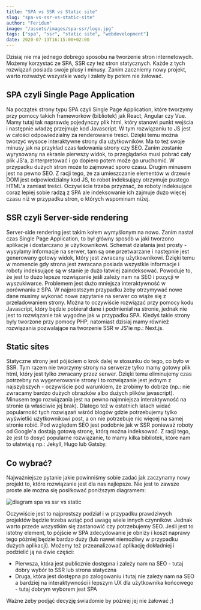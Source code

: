 ```yaml
---
title: "SPA vs SSR vs Static site"
slug: "spa-vs-ssr-vs-static-site"
author: "Feridum"
image: "/assets/images/spa-ssr/logo.jpg"
tags: ["spa", "ssr", "static site", "webdevelopment"]
date: 2020-07-13T16:15:00+02:00
---
```


Dzisiaj nie ma jednego dobrego sposobu na tworzenie stron internetowych. Możemy korzystać ze SPA, SSR czy też stron statycznych. Każde z tych rozwiązań posiada swoje plusy i minusy. Zanim zaczniemy nowy projekt, warto rozważyć wszystkie wady i zalety by potem nie żałować. 



## SPA czyli Single Page Application

Na początek strony typu SPA czyli Single Page Application, które tworzymy przy pomocy takich frameworków (bibliotek) jak React, Angular czy Vue. Mamy tutaj tak naprawdę pojedynczy plik html, który stanowi punkt wejścia i następnie władzę przejmuje kod Javascript. W tym rozwiązaniu to JS jest w całości odpowiedzialny za renderowanie treści. Dzięki temu można tworzyć wysoce interaktywne strony dla użytkowników. Ma to też swoje minusy jak na przykład czas ładowania strony czy SEO. Zanim zostanie wyrysowany na ekranie pierwszy widok, to przeglądarka musi pobrać cały plik JS'a, zinterpretować i go dopiero potem może go uruchomić. W przypadku dużych stron może to zajmować sporo czasu. Drugim minusem jest na pewno SEO. Z racji tego, że za umieszczanie elementów w drzewie DOM jest odpowiedzialny kod JS, to robot indeksujący otrzymuje pustego HTML'a zamiast treści. Oczywiście trzeba przyznać, że roboty indeksujące coraz lepiej sobie radzą z SPA ale indeksowanie ich zajmuje dużo więcej czasu niż w przypadku stron, o których wspominam niżej.

## SSR czyli Server-side rendering

Server-side rendering jest takim kołem wymyślonym na nowo. Zanim nastał czas Single Page Application, to był główny sposób w jaki tworzono aplikacje i dostarczano je użytkownikowi. Schemat działania jest prosty - wysyłamy informacje na serwer, tam są one przetwarzane i następnie jest generowany gotowy widok, który jest zwracany użytkownikowi. Dzięki temu w momencie gdy strona jest zwracana posiada wszystkie informacje i roboty indeksujące są w stanie je dużo łatwiej zaindeksować. Powoduje to, że jest to dużo lepsze rozwiązanie jeśli zależy nam na SEO i pozycji w wyszukiwarce. Problemem jest dużo mniejsza interaktywność w porównaniu z SPA. W najprostszym przypadku żeby otrzymywać nowe dane musimy wykonać nowe zapytanie na serwer co wiąże się z przeładowaniem strony. Można to oczywiście rozwiązać przy pomocy kodu Javascript, który będzie pobierał dane i podmieniał na stronie, jednak nie jest to rozwiązanie tak wygodne jak w przypadku SPA.  Kiedyś takie strony były tworzone przy pomocy PHP, natomiast dzisiaj mamy również rozwiązania pozwalające na tworzenie SSR w JS'ie np.: Next.js. 

## Static sites

Statyczne strony jest pójściem o krok dalej w stosunku do tego, co było w SSR. Tym razem nie tworzymy strony na serwerze tylko mamy gotowy plik html, który jest tylko zwracany przez serwer. Dzięki temu eliminujemy czas potrzebny na wygenerowanie strony i to rozwiązanie jest jednym z najszybszych - oczywiście pod warunkiem, że zrobimy to dobrze (np.: nie zwracamy bardzo dużych obrazków albo dużych plików javascript). Minusem tego rozwiązania jest na pewno najmniejsza interaktywność na stronie (a właściwie jej brak). Dlatego też w ostatnich latach widać popularność tych rozwiązań wśród blogów gdzie potrzebujemy tylko wyświetlić użytkownikowi post, a on nie potrzebuje nic więcej na samej stronie robić. Pod względem SEO jest podobnie jak w SSR ponieważ roboty od Google'a dostają gotową stronę, którą można indeksować. Z racji tego, że jest to dosyć popularne rozwiązanie, to mamy kilka bibliotek, które nam to ułatwiają np.: Jekyll, Hugo lub Gatsby.

## Co wybrać?

Najważniejsze pytanie jakie powinniśmy sobie zadać jak zaczynamy nowy projekt to, które rozwiązanie jest dla nas najlepsze. Nie jest to zawsze proste ale można się posiłkować poniższym diagramem:

![diagram spa vs ssr vs static](/assets/images/spa-ssr/diagram.png)

Oczywiście jest to najprostszy podział i w przypadku prawdziwych projektów będzie trzeba wziąć pod uwagę wiele innych czynników. Jednak warto przede wszystkim się zastanowić czy potrzebujemy SEO. Jeśli jest to istotny element, to pójście w SPA zdecydowanie je obniży i koszt naprawy tego później będzie bardzo duży (lub nawet niemożliwy w przypadku dużych aplikacji). Możemy też przeanalizować aplikację dokładniej i podzielić ją na dwie części:
- Pierwsza, która jest publicznie dostępna i zależy nam na SEO - tutaj dobry wybór to SSR lub strona statyczna
- Druga, która jest dostępna po zalogowaniu i tutaj nie zależy nam na SEO a bardziej na interaktywności i lepszym UX dla użytkownika końcowego - tutaj dobrym wyborem jest SPA

Ważne żeby podjąć decyzję świadomie by później jej nie żałować ;)

